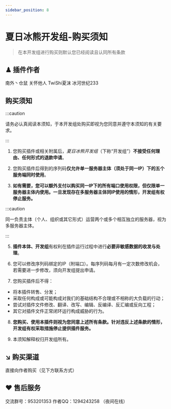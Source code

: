 ```yaml
---
sidebar_position: 8
---
```


# 夏日冰熊开发组-购买须知
> 在本开发组进行购买则默认您已经阅读且认同所有条款

## ♟ 插件作者
南外丶仓鼠 关怀他人 TwiShi夏沫 冰河世纪233
## 购买须知
:::caution

请务必认真阅读本须知，于本开发组处购买即视为您同意并遵守本须知的有关要求。

:::

1. 您购买插件或相关附属后，*夏日冰熊开发组*（下称“开发组”）**不接受任何理由、任何形式的退款申请**。

3. 您购买插件后得到的序列码**仅允许单一服务器主体（须处于同一IP）下的五个服务端同时使用**。

4. **如有需要，您可以额外支付以购买同一IP下的所有端口使用权限，但仅限单一服务器主体内使用。一旦发现存在多服务器主体同IP使用的情形，开发组有权停止服务。**

:::caution

同一负责主体（个人、组织或其它形式）运营两个或多个相互独立的服务器，视为多服务器主体。

:::

5. **插件本体、开发组**有权利在插件运行过程中进行**必要非敏感数据的收发与处理**。

6. 您可以修改序列码绑定的IP（附端口）。每序列码每月有一定次数修改机会，若需要进一步修改，须向开发组提出申请。

7. 您购买插件后不得：

  - 将本插件转售、分发；
  - 采取任何构成或可能构成对我们的基础结构不合理或不相称的大负载的行动；
  - 尝试对插件文件修改、翻译、改写、编辑、反编译、反汇编或反向工程；
  - 其它对插件文件正常闭环运行构成威胁的行为。

8. **您购买、使用本插件则视为您同意上述所有条款。针对违反上述条款的情形，开发组有权采取措施停止提供插件服务。**

9. 本须知解释权归开发组所有。

## ↘ 购买渠道
直接向作者购买（见下方联系方式）

## ♥ 售后服务
交流群号：953201353
作者QQ：1294243258 （夜间在线）